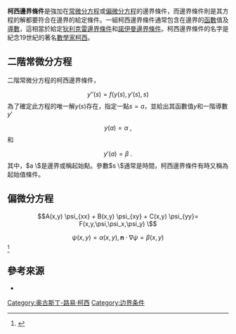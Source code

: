 '''柯西邊界條件'''是強加在[[常微分方程|常微分方程]]或[[偏微分方程|偏微分方程]]的邊界條件，而邊界條件則是其方程的解都要符合在邊界的給定條件。一組柯西邊界條件通常包含在邊界的[[函數|函數]]值及[[導數|導數]]，這相當於給定[[狄利克雷邊界條件|狄利克雷邊界條件]]和[[諾伊曼邊界條件|諾伊曼邊界條件]]。柯西邊界條件的名字是紀念19世紀的著名[[數學家|數學家]][[奧古斯丁·路易·柯西|柯西]]。

==二階常微分方程==
二階常微分方程的柯西邊界條件，
:<math>y''(s) = f(y(s),y'(s),s)</math>
為了確定此方程的唯一解<math>y(s)</math>存在，指定一點<math>s=a</math>，並給出其函數值<math>y</math>和一階導數<math>y'</math>
:<math>y(a)=\alpha \ ,</math>
和
:<math>y'(a)=\beta  \ . </math>
其中，<math> a \ </math>是邊界或稱起始點。參數<math>s \ </math>通常是時間，柯西邊界條件有時又稱為起始值條件。
==偏微分方程==

:<math>A(x,y) \psi_{xx} + B(x,y) \psi_{xy} + C(x,y) \psi_{yy}= F(x,y,\psi,\psi_x,\psi_y) \ </math>


:<math>\psi(x,y) = \alpha(x,y), \mathbf{n}\cdot\nabla\psi = \beta(x,y)</math><ref name="hobson">{{Cite book|url=https://www.worldcat.org/title/mathematical-methods-for-physics-and-engineering/oclc/62532900|publisher=Cambridge University Press|date=2006|location=Cambridge|isbn=978-0-521-86153-3|oclc=62532900|language=en|first=K. F|last=Riley|first2=M. P|last2=Hobson|first3=S. J|last3=Bence|title=Mathematical methods for physics and engineering|pages=705|access-date=2020-10-13|archive-date=2020-10-13|archive-url=https://web.archive.org/web/20201013120901/https://www.worldcat.org/title/mathematical-methods-for-physics-and-engineering/oclc/62532900|dead-url=no}}</ref>

==參考來源==
{{Reflist}}

*{{Cite book|chapter=Introduction to partial differential equations with MATLAB|url=https://www.worldcat.org/oclc/37770221|publisher=Birkhäuser|date=1998|location=Boston|isbn=0-8176-3967-5|oclc=37770221|last=Cooper, Jeffery.}}

[[Category:奥古斯丁-路易·柯西|Category:奥古斯丁-路易·柯西]]
[[Category:边界条件|Category:边界条件]]